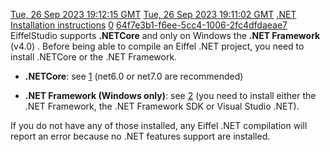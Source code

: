 [[Property:modification_date|Tue, 26 Sep 2023 19:12:15 GMT]]
[[Property:publication_date|Tue, 26 Sep 2023 19:11:02 GMT]]
[[Property:title|.NET Installation instructions]]
[[Property:weight|0]]
[[Property:uuid|64f7e3b1-f6ee-5cc4-1006-2fc4dfdaeae7]]
EiffelStudio supports '''.NETCore''' and only on Windows the '''.NET Framework''' (v4.0) .
Before being able to compile an Eiffel .NET project, you need to install .NETCore or the .NET Framework.

* '''.NETCore''': see [https://learn.microsoft.com/en-us/dotnet/core/install/]  (net6.0 or net7.0 are recommended)

* '''.NET Framework (Windows only)''': see [https://learn.microsoft.com/en-us/dotnet/framework/install/] (you need to install either the .NET Framework, the .NET Framework SDK or Visual Studio .NET).

If you do not have any of those installed, any Eiffel .NET compilation will report an error because no .NET features support are installed. 

